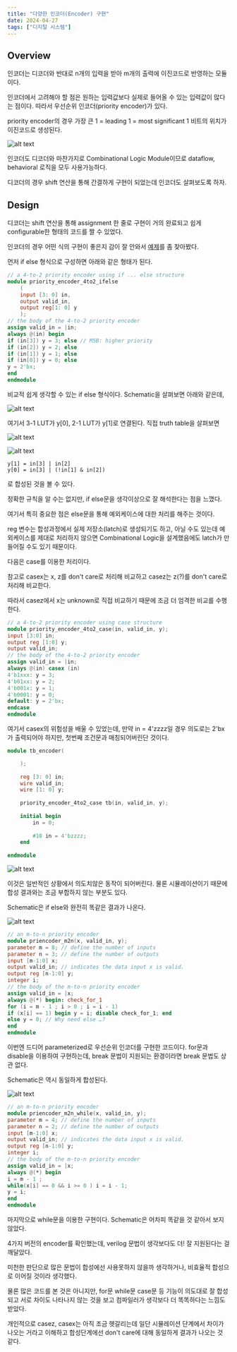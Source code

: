 ```yaml
---
title: "다양한 인코더(Encoder) 구현"
date: 2024-04-27
tags: ["디지털 시스템"]
---
```


## Overview

인코더는 디코더와 반대로 n개의 입력을 받아 m개의 출력에 이진코드로 반영하는 모듈이다.

인코더에서 고려해야 할 점은 원하는 입력값보다 실제로 들어올 수 있는 입력값이 많다는 점이다.
따라서 우선순위 인코더(priority encoder)가 있다.

priority encoder의 경우 가장 큰 1 = leading 1 = most significant 1 비트의 위치가 이진코드로 생성된다.

![alt text](/blog/encoder/image.png)

인코더도 디코더와 마찬가지로 Combinational Logic Module이므로 dataflow, behavioral 로직을 모두 사용가능하다.

디코더의 경우 shift 연산을 통해 간결하게 구현이 되었는데 인코더도 살펴보도록 하자.

## Design

디코더는 shift 연산을 통해 assignment 한 줄로 구현이 거의 완료되고 쉽게 configurable한 형태의 코드를 짤 수 있었다.

인코더의 경우 어떤 식의 구현이 좋은지 감이 잘 안와서 [예제](https://ocw.snu.ac.kr/sites/default/files/NOTE/5535.pdf)를 좀 찾아봤다.

먼저 if else 형식으로 구성하면 아래와 같은 형태가 된다.

```verilog
// a 4-to-2 priority encoder using if ... else structure
module priority_encoder_4to2_ifelse 
    (
    input [3: 0] in,
    output valid_in,
    output reg[1: 0] y
    );
// the body of the 4-to-2 priority encoder
assign valid_in = |in;
always @(in) begin
if (in[3]) y = 3; else // MSB: higher priority
if (in[2]) y = 2; else
if (in[1]) y = 1; else
if (in[0]) y = 0; else
y = 2'bx;
end
endmodule
```

비교적 쉽게 생각할 수 있는 if else 형식이다.
Schematic을 살펴보면 아래와 같은데,

![alt text](../../../public/blog/encoder/image-1.png)

여기서 3-1 LUT가 y[0], 2-1 LUT가 y[1]로 연결된다.
직접 truth table을 살펴보면

![alt text](/blog/encoder/image-2.png)

![alt text](/blog/encoder/image-3.png)

```
y[1] = in[3] | in[2]
y[0] = in[3] | (!in[1] & in[2])
```
로 합성된 것을 볼 수 있다.

정확한 규칙을 알 수는 없지만, if else문을 생각이상으로 잘 해석한다는 점을 느꼈다.

여기서 특히 중요한 점은 else문을 통해 예외케이스에 대한 처리를 해주는 것이다.

reg 변수는 합성과정에서 실제 저장소(latch)로 생성되기도 하고, 아닐 수도 있는데 예외케이스를 제대로 처리하지 않으면 Combinational Logic을 설계했음에도 latch가 만들어질 수도 있기 때문이다.

다음은 case를 이용한 처리이다.

참고로
casex는 x, z를 don't care로 처리해 비교하고 casez는 z(?)를 don't care로 처리해 비교한다.

따라서 casez에서 x는 unknown로 직접 비교하기 때문에 조금 더 엄격한 비교를 수행한다.

```verilog
// a 4-to-2 priority encoder using case structure
module priority_encoder_4to2_case(in, valid_in, y);
input [3:0] in;
output reg [1:0] y;
output valid_in;
// the body of the 4-to-2 priority encoder
assign valid_in = |in;
always @(in) casex (in)
4'b1xxx: y = 3;
4'b01xx: y = 2;
4'b001x: y = 1;
4'b0001: y = 0;
default: y = 2'bx;
endcase
endmodule
```

여기서 casex의 위험성을 배울 수 있었는데,
만약 in = 4'zzzz일 경우 의도로는 2'bx가 출력되어야 하지만, 첫번째 조건문과 매칭되어버린단 것이다.

```verilog
module tb_encoder(

    );
    
    reg [3: 0] in;
    wire valid_in;
    wire [1: 0] y;
    
    priority_encoder_4to2_case tb(in, valid_in, y);
    
    initial begin
        in = 0;
        
        #10 in = 4'bzzzz;
    end
    
endmodule
```

![alt text](/blog/encoder/image-6.png)

이것은 일반적인 상황에서 의도치않은 동작이 되어버린다.
물론 시뮬레이션이기 때문에 합성 결과와는 조금 부합하지 않는 부분도 있다.

Schematic은 if else와 완전히 똑같은 결과가 나온다.

![alt text](/blog/encoder/image-4.png)

```verilog
// an m-to-n priority encoder
module priencoder_m2n(x, valid_in, y);
parameter m = 8; // define the number of inputs
parameter n = 3; // define the number of outputs
input [m-1:0] x;
output valid_in; // indicates the data input x is valid.
output reg [n-1:0] y;
integer i;
// the body of the m-to-n priority encoder
assign valid_in = |x;
always @(*) begin: check_for_1
for (i = m - 1 ; i > 0 ; i = i - 1)
if (x[i] == 1) begin y = i; disable check_for_1; end
else y = 0; // Why need else …?
end
endmodule
```

이번엔 드디어 parameterized로 우선순위 인코더를 구현한 코드이다.
for문과 disable을 이용하여 구현하는데, break 문법이 지원되는 환경이라면 break 문법도 상관 없다.

Schematic은 역시 동일하게 합성된다.

![alt text](/blog/encoder/image-5.png)

```verilog
// an m-to-n priority encoder
module priencoder_m2n_while(x, valid_in, y);
parameter m = 4; // define the number of inputs
parameter n = 2; // define the number of outputs
input [m-1:0] x;
output valid_in; // indicates the data input x is valid.
output reg [n-1:0] y;
integer i;
// the body of the m-to-n priority encoder
assign valid_in = |x;
always @(*) begin
i = m - 1 ;
while(x[i] == 0 && i >= 0 ) i = i - 1;
y = i;
end
endmodule
```

마지막으로 while문을 이용한 구현이다.
Schematic은 어차피 똑같을 것 같아서 보지 않았다.

4가지 버전의 encoder를 확인했는데, verilog 문법이 생각보다도 더! 잘 지원된다는 걸 깨달았다.

미천한 판단으로 많은 문법이 합성에선 사용못하지 않을까 생각하거나, 비효율적 합성으로 이어질 것이라 생각했다.

물론 많은 코드를 본 것은 아니지만, for문 while문 case문 등 기능이 의도대로 잘 합성되고 서로 차이도 나타나지 않는 것을 보고 컴파일러가 생각보다 더 똑똑하다는 느낌도 받았다.

개인적으로 casez, casex는 아직 조금 헷갈리는데 일단 시뮬레이션 단계에서 차이가 나오는 거라고 이해하고 합성단계에선 don't care에 대해 동일하게 결과가 나오는 것 같다.
